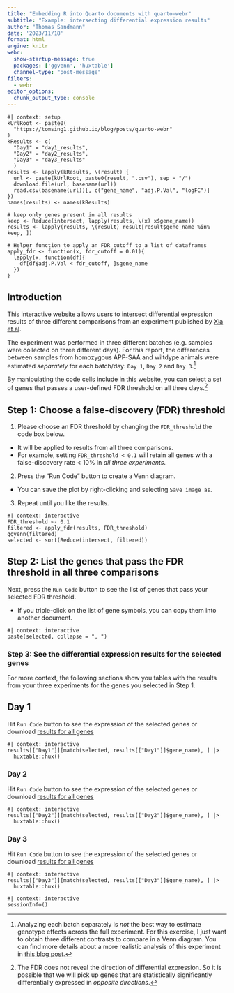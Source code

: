 ```yaml
---
title: "Embedding R into Quarto documents with quarto-webr"
subtitle: "Example: intersecting differential expression results"
author: "Thomas Sandmann"
date: '2023/11/18'
format: html
engine: knitr
webr: 
  show-startup-message: true
  packages: ['ggvenn', 'huxtable']
  channel-type: "post-message"
filters:
  - webr
editor_options: 
  chunk_output_type: console
---
```


```webr-r
#| context: setup
kUrlRoot <- paste0(
  "https://tomsing1.github.io/blog/posts/quarto-webr"
)
kResults <- c(
  "Day1" = "day1_results",
  "Day2" = "day2_results",
  "Day3" = "day3_results"
  )
results <- lapply(kResults, \(result) {
  url <- paste(kUrlRoot, paste0(result, ".csv"), sep = "/")
  download.file(url, basename(url))
  read.csv(basename(url))[, c("gene_name", "adj.P.Val", "logFC")]
})
names(results) <- names(kResults)

# keep only genes present in all results
keep <- Reduce(intersect, lapply(results, \(x) x$gene_name))
results <- lapply(results, \(result) result[result$gene_name %in% keep, ])

# Helper function to apply an FDR cutoff to a list of dataframes
apply_fdr <- function(x, fdr_cutoff = 0.01){
  lapply(x, function(df){
    df[df$adj.P.Val < fdr_cutoff, ]$gene_name
  })
}
```
  
## Introduction

This interactive website allows users to intersect differential expression
results of three different comparisons from an experiment published by 
[Xia et al](https://www.biorxiv.org/content/10.1101/2021.01.19.426731v1).

The experiment was performed in three different batches (e.g. samples were
collected on three different days). For this report, the differences
between samples from homozygous APP-SAA and wiltdype animals were estimated
_separately_ for each batch/day: `Day 1`, `Day 2` and `Day 3`.[^1]

[^1]: Analyzing each batch separately is _not_ the best way to estimate genotype
effects across the full experiment. For this exercise, I just want to obtain
three different contrasts to compare in a Venn diagram. You can find more
details about a more realistic analysis of this experiment in 
[this blog post](https://tomsing1.github.io/blog/posts/nextflow-core-quantseq-3-xia/).

By manipulating the code cells include in this website, you can select
a set of genes that passes a user-defined FDR threshold on all three days.[^2]

[^2]: The FDR does not reveal the direction of differential expression. So it
is possible that we will pick up genes that are statistically significantly
differentially expressed in _opposite directions_.

## Step 1: Choose a false-discovery (FDR) threshold 

1. Please choose an FDR threshold by changing the `FDR_threshold` the code
  box below.
  
  - It will be applied to results from all three comparisons.
  - For example, setting `FDR_threshold < 0.1` will retain all genes with a
    false-discovery rate < 10% in _all three experiments_.

2. Press the "Run Code" button to create a Venn diagram.

  - You can save the plot by right-clicking and selecting `Save image as`.
  
3. Repeat until you like the results.

```webr-r
#| context: interactive
FDR_threshold <- 0.1
filtered <- apply_fdr(results, FDR_threshold)
ggvenn(filtered)
selected <- sort(Reduce(intersect, filtered))
```

## Step 2: List the genes that pass the FDR threshold in all three comparisons

Next, press the `Run Code` button to see the list of genes that pass your 
selected FDR threshold.

- If you triple-click on the list of gene symbols, you can copy them into
  another document.

```webr-r
#| context: interactive
paste(selected, collapse = ", ")
```

### Step 3: See the differential expression results for the selected genes

For more context, the following sections show you tables with the results
from your three experiments for the genes you selected in Step 1.

## Day 1

Hit `Run Code` button to see the expression of the selected genes 
or download [results for all genes](https://tomsing1.github.io/blog/posts/quarto-webr/day1_results.csv.gz)

```webr-r
#| context: interactive
results[["Day1"]][match(selected, results[["Day1"]]$gene_name), ] |>
  huxtable::hux()
```

### Day 2

Hit `Run Code` button to see the expression of the selected genes 
or download [results for all genes](https://tomsing1.github.io/blog/posts/quarto-webr/day2_results.csv.gz)

```webr-r
#| context: interactive
results[["Day2"]][match(selected, results[["Day2"]]$gene_name), ] |>
  huxtable::hux()
```

### Day 3

Hit `Run Code` button to see the expression of the selected genes 
or download [results for all genes](https://tomsing1.github.io/blog/posts/quarto-webr/day3_results.csv.gz)

```webr-r
#| context: interactive
results[["Day3"]][match(selected, results[["Day3"]]$gene_name), ] |>
  huxtable::hux()
```

```webr-r
#| context: interactive
sessionInfo()
```
